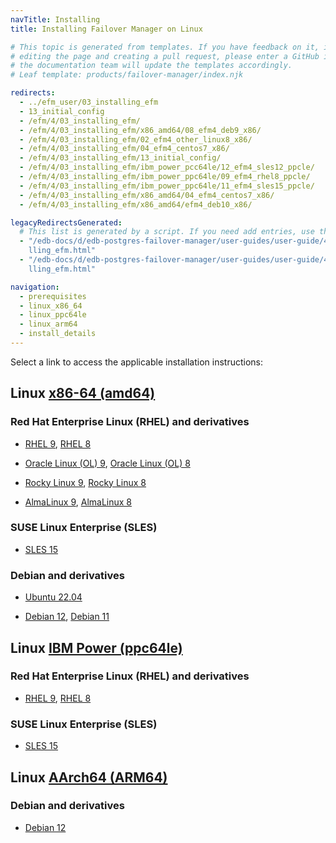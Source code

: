 ```yaml
---
navTitle: Installing
title: Installing Failover Manager on Linux

# This topic is generated from templates. If you have feedback on it, instead of
# editing the page and creating a pull request, please enter a GitHub issue and
# the documentation team will update the templates accordingly.
# Leaf template: products/failover-manager/index.njk

redirects:
  - ../efm_user/03_installing_efm
  - 13_initial_config
  - /efm/4/03_installing_efm/
  - /efm/4/03_installing_efm/x86_amd64/08_efm4_deb9_x86/
  - /efm/4/03_installing_efm/02_efm4_other_linux8_x86/
  - /efm/4/03_installing_efm/04_efm4_centos7_x86/
  - /efm/4/03_installing_efm/13_initial_config/
  - /efm/4/03_installing_efm/ibm_power_pcc64le/12_efm4_sles12_ppcle/
  - /efm/4/03_installing_efm/ibm_power_ppc64le/09_efm4_rhel8_ppcle/
  - /efm/4/03_installing_efm/ibm_power_ppc64le/11_efm4_sles15_ppcle/
  - /efm/4/03_installing_efm/x86_amd64/04_efm4_centos7_x86/
  - /efm/4/03_installing_efm/x86_amd64/efm4_deb10_x86/

legacyRedirectsGenerated:
  # This list is generated by a script. If you need add entries, use the `legacyRedirects` key.
  - "/edb-docs/d/edb-postgres-failover-manager/user-guides/user-guide/4.0/insta\
    lling_efm.html"
  - "/edb-docs/d/edb-postgres-failover-manager/user-guides/user-guide/4.1/insta\
    lling_efm.html"

navigation:
  - prerequisites
  - linux_x86_64
  - linux_ppc64le
  - linux_arm64
  - install_details
---
```


Select a link to access the applicable installation instructions:

## Linux [x86-64 (amd64)](linux_x86_64)

### Red Hat Enterprise Linux (RHEL) and derivatives

- [RHEL 9](linux_x86_64/efm_rhel_9), [RHEL 8](linux_x86_64/efm_rhel_8)

- [Oracle Linux (OL) 9](linux_x86_64/efm_rhel_9), [Oracle Linux (OL) 8](linux_x86_64/efm_rhel_8)

- [Rocky Linux 9](linux_x86_64/efm_other_linux_9), [Rocky Linux 8](linux_x86_64/efm_other_linux_8)

- [AlmaLinux 9](linux_x86_64/efm_other_linux_9), [AlmaLinux 8](linux_x86_64/efm_other_linux_8)

### SUSE Linux Enterprise (SLES)

- [SLES 15](linux_x86_64/efm_sles_15)

### Debian and derivatives

- [Ubuntu 22.04](linux_x86_64/efm_ubuntu_22)

- [Debian 12](linux_x86_64/efm_debian_12), [Debian 11](linux_x86_64/efm_debian_11)

## Linux [IBM Power (ppc64le)](linux_ppc64le)

### Red Hat Enterprise Linux (RHEL) and derivatives

- [RHEL 9](linux_ppc64le/efm_rhel_9), [RHEL 8](linux_ppc64le/efm_rhel_8)

### SUSE Linux Enterprise (SLES)

- [SLES 15](linux_ppc64le/efm_sles_15)

## Linux [AArch64 (ARM64)](linux_arm64)

### Debian and derivatives

- [Debian 12](linux_arm64/efm_debian_12)
